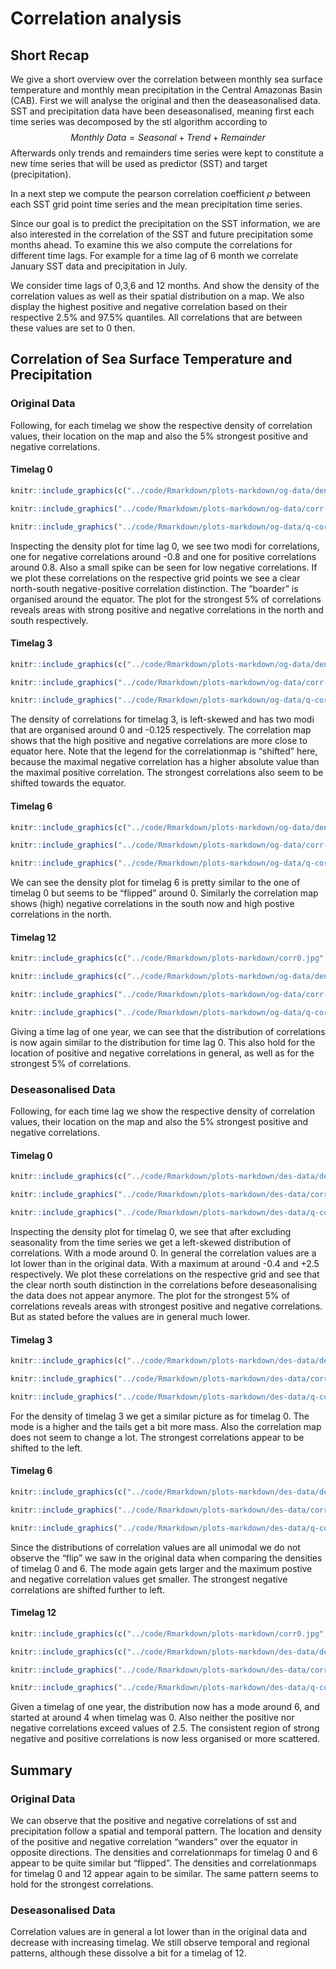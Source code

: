 # Correlation analysis {#correlation-chapter}
## Short Recap 

We give a short overview over the correlation between monthly sea surface temperature and monthly mean precipitation in the Central Amazonas Basin (CAB).
First we will analyse the original and then the deaseasonalised data.
SST and precipitation data have been deseasonalised, meaning first each time series was
decomposed by the stl algorithm according to 
$$Monthly \textit{ } Data = Seasonal + Trend + Remainder$$
Afterwards only trends and remainders time series were kept to constitute 
a new time series that will be used as predictor (SST) and target (precipitation).

In a next step we compute the pearson correlation coefficient $\rho$ between each SST grid point time series and the mean precipitation time series.

\begin{equation}
\rho_{X,Y}=\frac{\mathbb{E}\left[\left(X-\mu_{X}\right)\left(Y-\mu_{Y}\right)\right]}{\sigma_X\sigma_Y}
(\#eq:cor)
\end{equation}


Since our goal is to predict the precipitation on the SST information, we are
also interested in the correlation of the SST and future precipitation some months ahead.
To examine this we also compute the correlations for different time lags.
For example for a time lag of 6 month we correlate January SST data and precipitation in July.

We consider time lags of 0,3,6 and 12 months.
And show the density of the correlation values as well as their spatial distribution on a map. We also display the highest positive and negative correlation based on their
respective 2.5% and 97.5% quantiles. All correlations that are between these values are set to 0 then.


## Correlation of Sea Surface Temperature and Precipitation {.tabset .tabset-fade .tabset-pills}

### Original Data {.tabset .tabset-fade .tabset-pills}

Following, for each timelag we show the respective density of correlation values,
their location on the map and also the 5% strongest positive and negative correlations.

#### Timelag 0

```r
knitr::include_graphics(c("../code/Rmarkdown/plots-markdown/og-data/dens-0.jpg"))
```
```r
knitr::include_graphics("../code/Rmarkdown/plots-markdown/og-data/corr-0.jpg")
```
```r
knitr::include_graphics("../code/Rmarkdown/plots-markdown/og-data/q-corr-0.jpg")
```
Inspecting the density plot for time lag 0, we see two modi for correlations,
one for negative correlations around -0.8 and one for positive correlations around 0.8. Also a small spike can be seen for low negative correlations.
If we plot these correlations on the respective grid points we see a clear north-south negative-positive correlation distinction. The "boarder" is organised around the equator.
The plot for the strongest 5% of correlations reveals areas with strong positive and negative correlations in the north and south respectively.

#### Timelag 3

```r
knitr::include_graphics(c("../code/Rmarkdown/plots-markdown/og-data/dens-3.jpg"))
```
```r
knitr::include_graphics("../code/Rmarkdown/plots-markdown/og-data/corr-3.jpg")
```
```r
knitr::include_graphics("../code/Rmarkdown/plots-markdown/og-data/q-corr-3.jpg")
```

The density of correlations for timelag 3, is left-skewed and has two
modi that are organised around 0 and -0.125 respectively.
The correlation map shows that the high positive and negative correlations are more close to equator here.
Note that the legend for the correlationmap is "shifted" here, because the maximal negative correlation has a higher absolute value than the
maximal positive correlation.
The strongest correlations also seem to be shifted towards the equator.

#### Timelag 6

```r
knitr::include_graphics(c("../code/Rmarkdown/plots-markdown/og-data/dens-6.jpg"))
```
```r
knitr::include_graphics("../code/Rmarkdown/plots-markdown/og-data/corr-6.jpg")
```
```r
knitr::include_graphics("../code/Rmarkdown/plots-markdown/og-data/q-corr-6.jpg")
```
We can see the density plot for timelag 6 is pretty similar to the one
of timelag 0 but seems to be "flipped" around 0.
Similarly the correlation map shows (high) negative correlations in the south now and high postive correlations in the north.

#### Timelag 12

```r
knitr::include_graphics(c("../code/Rmarkdown/plots-markdown/corr0.jpg","../code/Rmarkdown/plots-markdown/corr3.jpg","../code/Rmarkdown/plots-markdown/corr6.jpg","../code/Rmarkdown/plots-markdown/corr9.jpg", "../code/Rmarkdown/plots-markdown/corr12.jpg"))
```

```r
knitr::include_graphics(c("../code/Rmarkdown/plots-markdown/og-data/dens-12.jpg"))
```
```r
knitr::include_graphics("../code/Rmarkdown/plots-markdown/og-data/corr-12.jpg")
```
```r
knitr::include_graphics("../code/Rmarkdown/plots-markdown/og-data/q-corr-12.jpg")
```

Giving a time lag of one year, we can see that the distribution of correlations is now again similar to the distribution for time lag 0.
This also hold for the location of positive and negative correlations in general,
as well as for the strongest 5% of correlations.
 
### Deseasonalised Data {.tabset .tabset-fade .tabset-pills}
Following, for each time lag we show the respective density of correlation values,
their location on the map and also the 5% strongest positive and negative correlations.

#### Timelag 0

```r
knitr::include_graphics(c("../code/Rmarkdown/plots-markdown/des-data/dens-0.jpg"))
```
```r
knitr::include_graphics("../code/Rmarkdown/plots-markdown/des-data/corr-0.jpg")
```
```r
knitr::include_graphics("../code/Rmarkdown/plots-markdown/des-data/q-corr-0.jpg")
```
Inspecting the density plot for timelag 0, we see that after excluding seasonality from 
the time series we get a left-skewed distribution of correlations. With a mode around 0.
In general the correlation values are a lot lower than in the original data.
With a maximum at around -0.4 and +2.5 respectively.
We plot these correlations on the respective grid and see that the clear north south
distinction in the correlations before deseasonalising the data does not appear anymore.
The plot for the strongest 5% of correlations reveals areas with strongest positive and negative correlations. But as stated before the values are in general much lower.

#### Timelag 3

```r
knitr::include_graphics(c("../code/Rmarkdown/plots-markdown/des-data/dens-3.jpg"))
```


```r
knitr::include_graphics("../code/Rmarkdown/plots-markdown/des-data/corr-3.jpg")
```


```r
knitr::include_graphics("../code/Rmarkdown/plots-markdown/des-data/q-corr-3.jpg")
```

For the density of timelag 3 we get a similar picture as for timelag 0.
The mode is a higher and the tails get a bit more mass.
Also the correlation map does not seem to change a lot.
The strongest correlations appear to be shifted to the left.

#### Timelag 6

```r
knitr::include_graphics(c("../code/Rmarkdown/plots-markdown/des-data/dens-6.jpg"))
```
```r
knitr::include_graphics("../code/Rmarkdown/plots-markdown/des-data/corr-6.jpg")
```
```r
knitr::include_graphics("../code/Rmarkdown/plots-markdown/des-data/q-corr-6.jpg")
```
Since the distributions of correlation values are all unimodal we do not observe
the "flip" we saw in the original data when comparing the densities of timelag 0 and
6. The mode again gets larger and the maximum postive and negative correlation values
get smaller.
The strongest negative correlations are shifted further to left.

#### Timelag 12

```r
knitr::include_graphics(c("../code/Rmarkdown/plots-markdown/corr0.jpg","../code/Rmarkdown/plots-markdown/corr3.jpg","../code/Rmarkdown/plots-markdown/corr6.jpg","../code/Rmarkdown/plots-markdown/corr9.jpg", "../code/Rmarkdown/plots-markdown/corr12.jpg"))
```

```r
knitr::include_graphics(c("../code/Rmarkdown/plots-markdown/des-data/dens-12.jpg"))
```
```r
knitr::include_graphics("../code/Rmarkdown/plots-markdown/des-data/corr-12.jpg")
```
```r
knitr::include_graphics("../code/Rmarkdown/plots-markdown/des-data/q-corr-12.jpg")
```

Given a timelag of one year, the distribution now has a mode around 6, and started at around 4 when timelag was 0. Also neither the positive nor negative correlations exceed values of 2.5.
The consistent region of strong negative and positive correlations is now less organised or more scattered.

 

## Summary

### Original Data

We can observe that the positive and negative correlations of sst and precipitation follow a spatial and temporal pattern.
The location and density of the positive and negative correlation "wanders" over the equator in opposite directions.
The densities and correlationmaps for timelag 0 and 6 appear to be quite similar but "flipped".
The densities and correlationmaps for timelag 0 and 12 appear again to be similar.
The same pattern seems to hold for the strongest correlations.

### Deseasonalised Data
Correlation values are in general a lot lower than in the original data and decrease with
increasing timelag.
We still observe temporal and regional patterns, although these dissolve a bit for
a timelag of 12.





